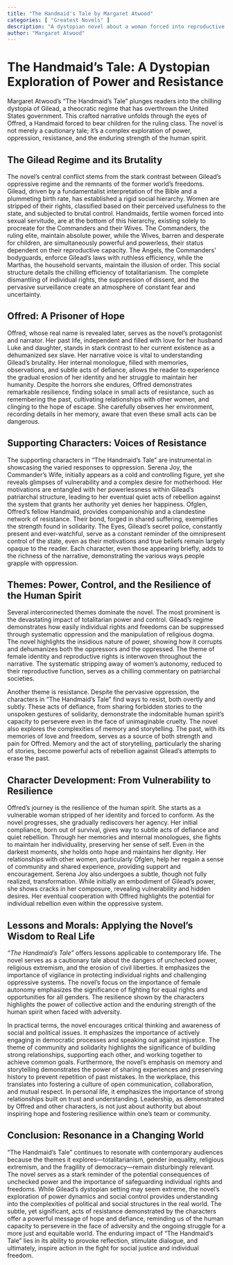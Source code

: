 ```yaml
---
title: "The Handmaid's Tale by Margaret Atwood"
categories: [ "Greatest Novels" ]
description: "A dystopian novel about a woman forced into reproductive servitude in a theocratic America."
author: "Margaret Atwood"
---
```

# The Handmaid's Tale: A Dystopian Exploration of Power and Resistance

Margaret Atwood's "The Handmaid's Tale" plunges readers into the chilling dystopia of Gilead, a theocratic regime that has overthrown the United States government. This crafted narrative unfolds through the eyes of Offred, a Handmaid forced to bear children for the ruling class. The novel is not merely a cautionary tale; it's a complex exploration of power, oppression, resistance, and the enduring strength of the human spirit.

## The Gilead Regime and its Brutality

The novel's central conflict stems from the stark contrast between Gilead's oppressive regime and the remnants of the former world's freedoms. Gilead, driven by a fundamentalist interpretation of the Bible and a plummeting birth rate, has established a rigid social hierarchy. Women are stripped of their rights, classified based on their perceived usefulness to the state, and subjected to brutal control. Handmaids, fertile women forced into sexual servitude, are at the bottom of this hierarchy, existing solely to procreate for the Commanders and their Wives. The Commanders, the ruling elite, maintain absolute power, while the Wives, barren and desperate for children, are simultaneously powerful and powerless, their status dependent on their reproductive capacity. The Angels, the Commanders' bodyguards, enforce Gilead's laws with ruthless efficiency, while the Marthas, the household servants, maintain the illusion of order. This social structure details the chilling efficiency of totalitarianism. The complete dismantling of individual rights, the suppression of dissent, and the pervasive surveillance create an atmosphere of constant fear and uncertainty.

## Offred: A Prisoner of Hope

Offred, whose real name is revealed later, serves as the novel's protagonist and narrator. Her past life, independent and filled with love for her husband Luke and daughter, stands in stark contrast to her current existence as a dehumanized sex slave.  Her narrative voice is vital to understanding Gilead's brutality. Her internal monologue, filled with memories, observations, and subtle acts of defiance, allows the reader to experience the gradual erosion of her identity and her struggle to maintain her humanity. Despite the horrors she endures, Offred demonstrates remarkable resilience, finding solace in small acts of resistance, such as remembering the past, cultivating relationships with other women, and clinging to the hope of escape. She carefully observes her environment, recording details in her memory, aware that even these small acts can be dangerous.

##  Supporting Characters: Voices of Resistance

The supporting characters in "The Handmaid's Tale" are instrumental in showcasing the varied responses to oppression. Serena Joy, the Commander's Wife, initially appears as a cold and controlling figure, yet she reveals glimpses of vulnerability and a complex desire for motherhood. Her motivations are entangled with her powerlessness within Gilead's patriarchal structure, leading to her eventual quiet acts of rebellion against the system that grants her authority yet denies her happiness.  Ofglen, Offred's fellow Handmaid, provides companionship and a clandestine network of resistance.  Their bond, forged in shared suffering, exemplifies the strength found in solidarity.  The Eyes, Gilead's secret police, constantly present and ever-watchful, serve as a constant reminder of the omnipresent control of the state, even as their motivations and true beliefs remain largely opaque to the reader.  Each character, even those appearing briefly, adds to the richness of the narrative, demonstrating the various ways people grapple with oppression.

## Themes: Power, Control, and the Resilience of the Human Spirit

Several interconnected themes dominate the novel. The most prominent is the devastating impact of totalitarian power and control. Gilead's regime demonstrates how easily individual rights and freedoms can be suppressed through systematic oppression and the manipulation of religious dogma. The novel highlights the insidious nature of power, showing how it corrupts and dehumanizes both the oppressors and the oppressed.  The theme of female identity and reproductive rights is interwoven throughout the narrative. The systematic stripping away of women's autonomy, reduced to their reproductive function, serves as a chilling commentary on patriarchal societies.

Another theme is resistance.  Despite the pervasive oppression, the characters in "The Handmaid's Tale" find ways to resist, both overtly and subtly.  These acts of defiance, from sharing forbidden stories to the unspoken gestures of solidarity, demonstrate the indomitable human spirit's capacity to persevere even in the face of unimaginable cruelty. The novel also explores the complexities of memory and storytelling.  The past, with its memories of love and freedom, serves as a source of both strength and pain for Offred.  Memory and the act of storytelling, particularly the sharing of stories, become powerful acts of rebellion against Gilead's attempts to erase the past.

## Character Development: From Vulnerability to Resilience

Offred’s journey is the resilience of the human spirit. She starts as a vulnerable woman stripped of her identity and forced to conform. As the novel progresses, she gradually rediscovers her agency. Her initial compliance, born out of survival, gives way to subtle acts of defiance and quiet rebellion. Through her memories and internal monologues, she fights to maintain her individuality, preserving her sense of self. Even in the darkest moments, she holds onto hope and maintains her dignity. Her relationships with other women, particularly Ofglen, help her regain a sense of community and shared experience, providing support and encouragement. Serena Joy also undergoes a subtle, though not fully realized, transformation. While initially an embodiment of Gilead's power, she shows cracks in her composure, revealing vulnerability and hidden desires. Her eventual cooperation with Offred highlights the potential for individual rebellion even within the oppressive system.

## Lessons and Morals: Applying the Novel's Wisdom to Real Life

*"The Handmaid's Tale"* offers lessons applicable to contemporary life. The novel serves as a cautionary tale about the dangers of unchecked power, religious extremism, and the erosion of civil liberties. It emphasizes the importance of vigilance in protecting individual rights and challenging oppressive systems. The novel’s focus on the importance of female autonomy emphasizes the significance of fighting for equal rights and opportunities for all genders. The resilience shown by the characters highlights the power of collective action and the enduring strength of the human spirit when faced with adversity.

In practical terms, the novel encourages critical thinking and awareness of social and political issues. It emphasizes the importance of actively engaging in democratic processes and speaking out against injustice.  The theme of community and solidarity highlights the significance of building strong relationships, supporting each other, and working together to achieve common goals.  Furthermore, the novel's emphasis on memory and storytelling demonstrates the power of sharing experiences and preserving history to prevent repetition of past mistakes. In the workplace, this translates into fostering a culture of open communication, collaboration, and mutual respect.  In personal life, it emphasizes the importance of strong relationships built on trust and understanding.  Leadership, as demonstrated by Offred and other characters, is not just about authority but about inspiring hope and fostering resilience within one's team or community.


## Conclusion:  Resonance in a Changing World

"The Handmaid's Tale" continues to resonate with contemporary audiences because the themes it explores—totalitarianism, gender inequality, religious extremism, and the fragility of democracy—remain disturbingly relevant. The novel serves as a stark reminder of the potential consequences of unchecked power and the importance of safeguarding individual rights and freedoms. While Gilead's dystopian setting may seem extreme, the novel's exploration of power dynamics and social control provides understanding into the complexities of political and social structures in the real world. The subtle, yet significant, acts of resistance demonstrated by the characters offer a powerful message of hope and defiance, reminding us of the human capacity to persevere in the face of adversity and the ongoing struggle for a more just and equitable world. The enduring impact of "The Handmaid's Tale" lies in its ability to provoke reflection, stimulate dialogue, and ultimately, inspire action in the fight for social justice and individual freedom.

